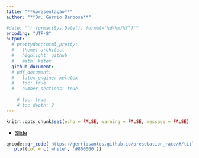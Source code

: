 ```yaml
---
title: "**Apresentação**"
author: "**Dr. Gerrio Barbosa**"

#date: "`r format(Sys.Date(), format='%d/%m/%Y')`"
encoding: "UTF-8"
output:
  # prettydoc::html_pretty:
  #   theme: architect
  #   highlight: github
  #   math: katex
  github_document:
  # pdf_document:
  #   latex_engine: xelatex
  #   toc: true
  #   number_sections: true
    
    # toc: true
    # toc_depth: 2
---
```


<div style="text-align: justify;">


```r
knitr::opts_chunk$set(echo = FALSE, warning = FALSE, message = FALSE)
```


- [Slide](https://gerriosantos.github.io/presetation_race/#/title-slide)




```r

qrcode::qr_code('https://gerriosantos.github.io/presetation_race/#/title-slide') |> 
   plot(col = c('white', '#800000'))

```


